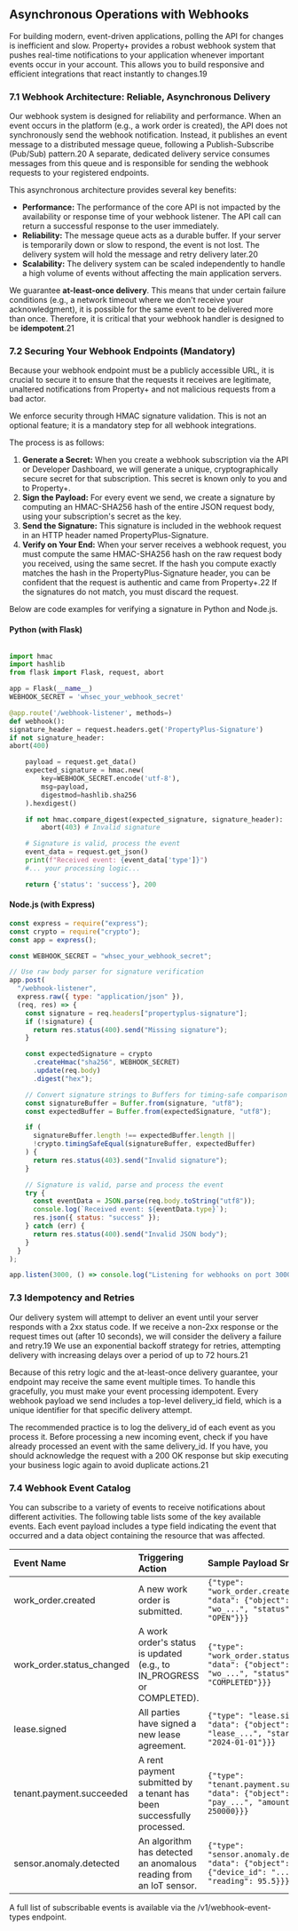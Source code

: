 ##  Asynchronous Operations with Webhooks

For building modern, event-driven applications, polling the API for changes is inefficient and slow. Property+ provides a robust webhook system that pushes real-time notifications to your application whenever important events occur in your account. This allows you to build responsive and efficient integrations that react instantly to changes.19

### **7.1 Webhook Architecture: Reliable, Asynchronous Delivery**

Our webhook system is designed for reliability and performance. When an event occurs in the platform (e.g., a work order is created), the API does not synchronously send the webhook notification. Instead, it publishes an event message to a distributed message queue, following a Publish-Subscribe (Pub/Sub) pattern.20 A separate, dedicated delivery service consumes messages from this queue and is responsible for sending the webhook requests to your registered endpoints.

This asynchronous architecture provides several key benefits:

- **Performance:** The performance of the core API is not impacted by the availability or response time of your webhook listener. The API call can return a successful response to the user immediately.
- **Reliability:** The message queue acts as a durable buffer. If your server is temporarily down or slow to respond, the event is not lost. The delivery system will hold the message and retry delivery later.20
- **Scalability:** The delivery system can be scaled independently to handle a high volume of events without affecting the main application servers.

We guarantee **at-least-once delivery**. This means that under certain failure conditions (e.g., a network timeout where we don't receive your acknowledgment), it is possible for the same event to be delivered more than once. Therefore, it is critical that your webhook handler is designed to be **idempotent**.21

### **7.2 Securing Your Webhook Endpoints (Mandatory)**

Because your webhook endpoint must be a publicly accessible URL, it is crucial to secure it to ensure that the requests it receives are legitimate, unaltered notifications from Property+ and not malicious requests from a bad actor.

We enforce security through HMAC signature validation. This is not an optional feature; it is a mandatory step for all webhook integrations.

The process is as follows:

1. **Generate a Secret:** When you create a webhook subscription via the API or Developer Dashboard, we will generate a unique, cryptographically secure secret for that subscription. This secret is known only to you and to Property+.
2. **Sign the Payload:** For every event we send, we create a signature by computing an HMAC-SHA256 hash of the entire JSON request body, using your subscription's secret as the key.
3. **Send the Signature:** This signature is included in the webhook request in an HTTP header named PropertyPlus-Signature.
4. **Verify on Your End:** When your server receives a webhook request, you must compute the same HMAC-SHA256 hash on the raw request body you received, using the same secret. If the hash you compute exactly matches the hash in the PropertyPlus-Signature header, you can be confident that the request is authentic and came from Property+.22 If the signatures do not match, you must discard the request.

Below are code examples for verifying a signature in Python and Node.js.

#### **Python (with Flask)**

```python

import hmac
import hashlib
from flask import Flask, request, abort

app = Flask(__name__)
WEBHOOK_SECRET = 'whsec_your_webhook_secret'

@app.route('/webhook-listener', methods=)
def webhook():
signature_header = request.headers.get('PropertyPlus-Signature')
if not signature_header:
abort(400)

    payload = request.get_data()
    expected_signature = hmac.new(
        key=WEBHOOK_SECRET.encode('utf-8'),
        msg=payload,
        digestmod=hashlib.sha256
    ).hexdigest()

    if not hmac.compare_digest(expected_signature, signature_header):
        abort(403) # Invalid signature

    # Signature is valid, process the event
    event_data = request.get_json()
    print(f"Received event: {event_data['type']}")
    #... your processing logic...

    return {'status': 'success'}, 200
```

#### **Node.js (with Express)**

```javascript
const express = require("express");
const crypto = require("crypto");
const app = express();

const WEBHOOK_SECRET = "whsec_your_webhook_secret";

// Use raw body parser for signature verification
app.post(
  "/webhook-listener",
  express.raw({ type: "application/json" }),
  (req, res) => {
    const signature = req.headers["propertyplus-signature"];
    if (!signature) {
      return res.status(400).send("Missing signature");
    }

    const expectedSignature = crypto
      .createHmac("sha256", WEBHOOK_SECRET)
      .update(req.body)
      .digest("hex");

    // Convert signature strings to Buffers for timing-safe comparison
    const signatureBuffer = Buffer.from(signature, "utf8");
    const expectedBuffer = Buffer.from(expectedSignature, "utf8");

    if (
      signatureBuffer.length !== expectedBuffer.length ||
      !crypto.timingSafeEqual(signatureBuffer, expectedBuffer)
    ) {
      return res.status(403).send("Invalid signature");
    }

    // Signature is valid, parse and process the event
    try {
      const eventData = JSON.parse(req.body.toString("utf8"));
      console.log(`Received event: ${eventData.type}`);
      res.json({ status: "success" });
    } catch (err) {
      return res.status(400).send("Invalid JSON body");
    }
  }
);

app.listen(3000, () => console.log("Listening for webhooks on port 3000"));
```

### **7.3 Idempotency and Retries**

Our delivery system will attempt to deliver an event until your server responds with a 2xx status code. If we receive a non-2xx response or the request times out (after 10 seconds), we will consider the delivery a failure and retry.19 We use an exponential backoff strategy for retries, attempting delivery with increasing delays over a period of up to 72 hours.21

Because of this retry logic and the at-least-once delivery guarantee, your endpoint may receive the same event multiple times. To handle this gracefully, you must make your event processing idempotent. Every webhook payload we send includes a top-level delivery_id field, which is a unique identifier for that specific delivery attempt.

The recommended practice is to log the delivery_id of each event as you process it. Before processing a new incoming event, check if you have already processed an event with the same delivery_id. If you have, you should acknowledge the request with a 200 OK response but skip executing your business logic again to avoid duplicate actions.21

### **7.4 Webhook Event Catalog**

You can subscribe to a variety of events to receive notifications about different activities. The following table lists some of the key available events. Each event payload includes a type field indicating the event that occurred and a data object containing the resource that was affected.

| Event Name                | Triggering Action                                                     | Sample Payload Snippet                                                                               |
| :------------------------ | :-------------------------------------------------------------------- | :--------------------------------------------------------------------------------------------------- |
| work_order.created        | A new work order is submitted.                                        | `{"type": "work_order.created", "data": {"object": {"id": "wo_...", "status": "OPEN"}}}`             |
| work_order.status_changed | A work order's status is updated (e.g., to IN_PROGRESS or COMPLETED). | `{"type": "work_order.status_changed", "data": {"object": {"id": "wo_...", "status": "COMPLETED"}}}` |
| lease.signed              | All parties have signed a new lease agreement.                        | `{"type": "lease.signed", "data": {"object": {"id": "lease_...", "start_date": "2024-01-01"}}}`      |
| tenant.payment.succeeded  | A rent payment submitted by a tenant has been successfully processed. | `{"type": "tenant.payment.succeeded", "data": {"object": {"id": "pay_...", "amount": 250000}}}`      |
| sensor.anomaly.detected   | An algorithm has detected an anomalous reading from an IoT sensor.    | `{"type": "sensor.anomaly.detected", "data": {"object": {"device_id": "...", "reading": 95.5}}}`     |

A full list of subscribable events is available via the /v1/webhook-event-types endpoint.
